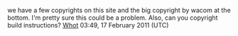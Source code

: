 we have a few copyrights on this site and the big copyright by wacom at the bottom. I'm pretty sure this could be a problem. Also, can you copyright build instructions?
[[User:Whot|Whot]] 03:49, 17 February 2011 (UTC)